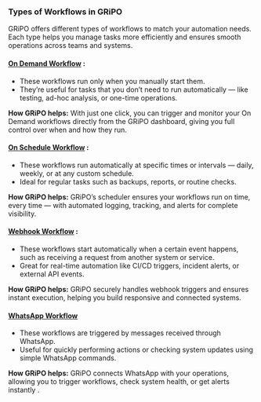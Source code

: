 ### Types of Workflows in GRiPO

GRiPO offers different types of workflows to match your automation needs. Each type helps you manage tasks more efficiently and ensures smooth operations across teams and systems.

#### <b> [On Demand Workflow](/workflow/typesofworkflow/ondemand)</b> :

* These workflows run only when you manually start them.
* They’re useful for tasks that you don’t need to run automatically — like testing, ad-hoc analysis, or one-time operations.

<b>How GRiPO helps:</b> With just one click, you can trigger and monitor your On Demand workflows directly from the GRiPO dashboard, giving you full control over when and how they run.

#### <b> [On Schedule Workflow](/workflow/typesofworkflow/onschdule)</b> :

* These workflows run automatically at specific times or intervals — daily, weekly, or at any custom schedule.
* Ideal for regular tasks such as backups, reports, or routine checks.

<b>How GRiPO helps:</b> GRiPO’s scheduler ensures your workflows run on time, every time — with automated logging, tracking, and alerts for complete visibility.

#### <b> [Webhook Workflow](/workflow/typesofworkflow/webhook)</b> :

* These workflows start automatically when a certain event happens, such as receiving a request from another system or service.
* Great for real-time automation like CI/CD triggers, incident alerts, or external API events.

<b>How GRiPO helps:</b> GRiPO securely handles webhook triggers and ensures instant execution, helping you build responsive and connected systems.

#### <b> [WhatsApp Workflow](/workflow/typesofworkflow/whatapps)</b> 

* These workflows are triggered by messages received through WhatsApp.
* Useful for quickly performing actions or checking system updates using simple WhatsApp commands.

<b>How GRiPO helps:</b> GRiPO connects WhatsApp with your operations, allowing you to trigger workflows, check system health, or get alerts instantly .